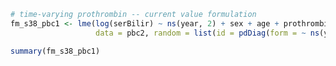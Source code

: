 ```r
# time-varying prothrombin -- current value formulation
fm_s38_pbc1 <- lme(log(serBilir) ~ ns(year, 2) + sex + age + prothrombin, 
                   data = pbc2, random = list(id = pdDiag(form = ~ ns(year, 2))))

summary(fm_s38_pbc1)
```

